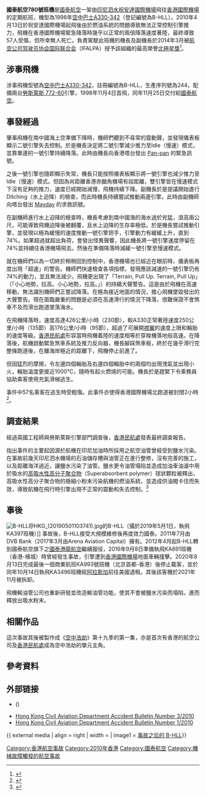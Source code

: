 {{Refimprove|time=2020-06-09T15:18:57+00:00}}
{{Infobox Airliner accident
|name=國泰航空780號班機
|image= Airbus A330-342, Cathay Pacific Airways AN1242864.jpg
|caption= 涉事的B-HLL（攝於2007年4月5日）
|Date=2010年4月13日
|Type=燃油污染导致引擎故障
|Site={{flagicon|Hong Kong}} [[香港國際機場|香港國際機場]]
|Fatalities=0
|Injuries=57
|Aircraft Type=[[空中巴士A330|空中巴士A330-342]]
|Operator=[[國泰航空|國泰航空]]
|Tail Number=B-HLL
|Passengers=309
|Crew=13
|Survivors=322 （全數）
|Origin={{flagicon|Indonesia}} [[印尼|印尼]][[泗水_(印尼)|泗水]][[祝安達國際機場|祝安達國際機場]]
|Destination={{flagicon|Hong Kong}} [[香港|香港]][[香港國際機場|國際機場]]
}}

'''國泰航空780號班機'''是[[國泰航空|國泰航空]]一架由[[印尼|印尼]][[泗水_(印尼)|泗水]][[祝安達國際機場|祝安達國際機場]]飛往[[香港國際機場|香港國際機場]]的定期航班，機型為1998年[[空中巴士A330|空中巴士A330-342]]（登記編號為B-HLL）。2010年4月13日於祝安達國際機場起飛後由於燃油系統的問題導致無法正常控制引擎推力，飛機在香港國際機場緊急降落時幾乎以正常的兩倍降落速度著陸，最終導致57人受傷，但所幸無人死亡。負責駕駛此班機的機長及副機長於2014年3月被[[航空公司驾驶员协会国际联合会|航空公司驾驶员协会国际联合会]]（IFALPA）授予該組織的最高榮譽[[北極星獎|北極星獎]]<ref>{{cite news |title=Pilots reveal death-defying ordeal as engines failed on approach to Chek Lap Kok |url=http://www.scmp.com/magazines/post-magazine/article/1491534/pilots-reveal-death-defying-ordeal-engines-failed-approach |accessdate=2014-04-21 |newspaper=南華早報 |date=2014-04-20 |archive-date=2014-04-21 |archive-url=https://web.archive.org/web/20140421055435/http://www.scmp.com/magazines/post-magazine/article/1491534/pilots-reveal-death-defying-ordeal-engines-failed-approach |dead-url=no }}</ref>。

== 涉事飛機 ==
涉事飛機型號為[[空中巴士A330|空中巴士A330-342]]，註冊編號為B-HLL，生產序列號為244，配備兩台[[勞斯萊斯瑞達700|勞斯萊斯 772-60]]引擎，1998年11月4日首飛，同年11月25日交付給[[國泰航空|國泰航空]]。

==事發經過==
肇事飛機在南中國海上空準備下降時，機師們聽到不尋常的震動聲，並發現儀表板顯示二號引擎失去控制。於是機長決定將二號引擎減少推力至Idle（慢速）模式，並靠單邊的一號引擎持續降落。此時由機長向香港塔台發出 [[Pan-pan|Pan-pan]] 的緊急訊號。

之後一號引擎也隨即顯示失常，機長只能按照儀表板顯示將一號引擎也減少推力至Idle（慢速）模式。但因為尚距離香港赤臘角機場有段距離，雙引擎皆在慢速模式下沒有足夠的推力，速度已經開始減慢，飛機持續下降。副機長於是提議開始進行Ditching（水上迫降）的檢查，而此時機長持續嘗試推動兩邊引擎。此時由副機師向塔台發出 [[Mayday|Mayday]] 的求救訊號。

在副機師進行水上迫降的檢查時，機長考慮到南中國海的海水過於兇猛，浪高兩公尺，可能導致飛機迫降後被翻覆，且水上迫降的生存率極低。於是機長嘗試推動引擎，並發現以極為緩慢的速度推動一號引擎把手，引擎動力有緩緩上升，直到74%。如果超過就超出負荷，會發出怪異聲響，因此機長將一號引擎速度停留在74%並持續往香港機場飛去。然後在準備降落時減緩一號引擎至慢速模式。

就在機師們以為一切終於稍稍回到控制中，香港機場也已經近在眼前時，儀表板再度出現「超速」的警告。機師們快速檢查各項指標，發現應該減速的一號引擎仍有74%的動力，並且無法減少。飛機更出現了「Terrain, Pull Up. Terrain, Pull Up」（「小心地勢，拉高。小心地勢，拉高。」）的持續大聲警告。這是由於飛機在高速移動，無法識別機師們正嘗試降落。在極為接近地面的情況，擔心飛機墜毀發出的大聲警告。現在面臨嚴重的問題是必須在高速滑行的情況下降落，很難保證不會煞車不及而滑出跑道墜落海水。

在飛機降落時，速度高達426公里/小時（230節），較A330正常著陸速度250公里/小時（135節）高176公里/小時（95節），超過了可展開[[襟翼|襟翼]]的速度上限和輪胎的速度等級。[[香港民航處|香港民航處]]形容當時飛機着陸的速度相等於穿梭機落地般高速。在降落後，航機啟動緊急煞車系統及推力反向器，機長腳踩煞車板，終於在幾乎滑行完整條跑道後，在離海岸極近的距離下，飛機停止前進了。

但因猛烈的摩擦，令左邊四個輪胎及右邊四個輪胎中的兩個均出現洩氣並出現小火，輪胎溫度更接近1000°C，隨時有起火燃燒的可能。機長於是趕緊下令乘務員協助乘客使用充氣滑梯逃生。  

事件中57名乘客在逃生時受輕傷。此事件亦使得香港國際機場北跑道被封閉2小時<ref>{{cite news|url=http://news.enorth.com.cn/system/2010/04/14/004606573.shtml|title=国泰客机九霄惊魂 乘客夺路逃生险入鬼门关(图)|publisher=北方网|date=2010-04-14|accessdate=2013-07-16|archive-date=2017-05-21|archive-url=https://web.archive.org/web/20170521063521/http://news.enorth.com.cn/system/2010/04/14/004606573.shtml|dead-url=no}}</ref>。

==調查結果==
經過英國工程師與勞斯萊斯引擎部門調查後，[[香港民航處|香港民航處]]發表最終調查報告。

指出事件的主要起因源於航機在印尼加油時所採用之航空油管曾經受到鹽水污染。在事故前幾天印尼泗水機場的石油儲存槽與油管正在進行整修，沒有完善的施工，以及距離海洋過近，讓鹽水污染了油管。鹽水更令油管塌陷並造成加油車油濾中用於吸水的[[高吸水性高分子聚合物|高吸水性高分子聚合物]]（Superabsorbent polymer）球狀顆粒被釋出，高吸水性高分子聚合物的極細小粉末污染航機的燃油系統，並造成供油閥卡住而失效，導致航機在飛行時引擎出現不正常的震動和失去控制。<ref>{{Cite news |url=http://www.chinanews.com/ga/2011/01-21/2803724.shtml |title=港国泰客机急降险酿空难 加注受污染燃油为主因——中新网 |accessdate=2021-11-15 |archive-date=2021-11-15 |archive-url=https://web.archive.org/web/20211115050856/http://www.chinanews.com/ga/2011/01-21/2803724.shtml |dead-url=no }}</ref>

==事後==
[[File:B-HLL@HKG_(20190501103741).jpg|thumb]]的B-HLL（攝於2019年5月1日，執飛KA397班機）]]
事故後，B-HLL接受大規模維修後再度效力國泰。2011年7月由DVB Bank（2017年3月由Arena Aviation Capital）擁有。2012年4月起B-HLL轉到國泰航空旗下之[[國泰港龍航空|國泰港龍航空]]繼續服役，2016年9月8日準備執飛KA691班機（香港-檳城）時曾經發生事故，引擎遭到[[香港國際機場|香港國際機場]]地面車輛撞擊。2020年8月13日完成最後一個商業航班KA993號班機（北京首都-香港）後停止載客，並於同年10月14日執飛KA3496班機經[[安克雷奇國際機場|阿拉斯加]]前往美國{{Link-en|Pinal Airpark}}退租。其後該客機於2021年11月被拆卸。

飛機輸油管公司也重新研發並改造輸油管功能，使其不會被鹽水污染而塌陷，進而釋放出吸水粉末。

==相關作品==
這次事故其後被製作成《[[空中浩劫|空中浩劫]]》第十九季的第一集，亦是首次有香港的航空公司及[[香港民航處|香港民航處]]成為空中浩劫的單元主角。

==參考資料==
{{reflist}}

==外部链接==
*{{cite web | url = http://www.cad.gov.hk/reports/2%20Final%20Report%20-%20CX%20780%202013%2007%20web%20access%20compliant.pdf | title = AIRCRAFT ACCIDENT REPORT 2/2013 : Report on the accident to Airbus A330-342 B-HLL operated by Cathay Pacific Airways Limited at Hong Kong International Airport, Hong Kong on 13 April 2010 | publisher = [[民航處|民航處]] | date = 2013-07-03 | accessdate = 2014-05-24 | archive-url = https://www.webcitation.org/6Rk7TGDPW?url=http://www.cad.gov.hk/reports/2%20Final%20Report%20-%20CX%20780%202013%2007%20web%20access%20compliant.pdf | archive-date = 2014-08-11 | dead-url = no }}() 
*[http://www.cad.gov.hk/reports/AB-03-2010e.pdf Hong Kong Civil Aviation Department Accident Bulletin Number 3/2010]{{Wayback|url=http://www.cad.gov.hk/reports/AB-03-2010e.pdf |date=20201020152743 }}
*[http://www.cad.gov.hk/reports/AB-01-2010e.pdf Hong Kong Civil Aviation Department Accident Bulletin Number 1/2010]{{Wayback|url=http://www.cad.gov.hk/reports/AB-01-2010e.pdf |date=20201020135554 }}

{{ external media
| align  = right
| width  =
| image1 = [http://www.alexhoffordphotography.com/node/2312 事故之后的 B-HLL]}}

{{香港航空事故}}
{{2010年航空事故}}
{{Mayday NavBox}}
{{國泰航空集團}}

[[Category:香港航空事故|Category:香港航空事故]]
[[Category:2010年香港|Category:2010年香港]]
[[Category:國泰航空|Category:國泰航空]]
[[Category:機械故障觸發的航空事故|Category:機械故障觸發的航空事故]]